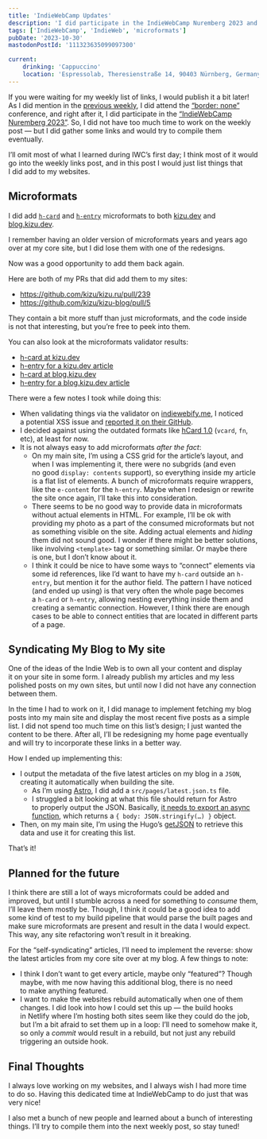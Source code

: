 ```yaml
---
title: 'IndieWebCamp Updates'
description: 'I did participate in the IndieWebCamp Nuremberg 2023 and made a few updates to my main site and my less polished blog.'
tags: ['IndieWebCamp', 'IndieWeb', 'microformats']
pubDate: '2023-10-30'
mastodonPostId: '111323635099097300'

current:
	drinking: 'Cappuccino'
	location: 'Espressolab, Theresienstraße 14, 90403 Nürnberg, Germany'
---
```


If you were waiting for my weekly list of links, I would publish it a bit later! As I did mention in the [previous weekly](/weekly-bookmarks-002/), I did attend the [“border: none”](https://border-none.net/2023/) conference, and right after it, I did participate in the [“IndieWebCamp Nuremberg 2023”](https://indieweb.org/2023/Nuremberg). So, I did not have too much time to work on the weekly post — but I did gather some links and would try to compile them eventually.

I’ll omit most of what I learned during IWC’s first day; I think most of it would go into the weekly links post, and in this post I would just list things that I did add to my websites.

## Microformats

I did add [`h-card`](https://microformats.org/wiki/h-card) and [`h-entry`](https://microformats.org/wiki/h-entry) microformats to both [kizu.dev](https://kizu.dev) and [blog.kizu.dev](https://blog.kizu.dev).

I remember having an older version of microformats years and years ago over at my core site, but I did lose them with one of the redesigns.

Now was a good opportunity to add them back again.

Here are both of my PRs that did add them to my sites:

- https://github.com/kizu/kizu.ru/pull/239
- https://github.com/kizu/kizu-blog/pull/5

They contain a bit more stuff than just microformats, and the code inside is not that interesting, but you’re free to peek into them.

You can also look at the microformats validator results:

- [h-card at kizu.dev](https://indiewebify.me/validate-h-card/?url=https%3A%2F%2Fkizu.dev%2F)
- [h-entry for a kizu.dev article](https://indiewebify.me/validate-h-entry/?url=https%3A%2F%2Fkizu.dev%2Fscroll-driven-state-transfer%2F)
- [h-card at blog.kizu.dev](https://indiewebify.me/validate-h-card/?url=https%3A%2F%2Fblog.kizu.dev%2F)
- [h-entry for a blog.kizu.dev article](https://indiewebify.me/validate-h-entry/?url=https%3A%2F%2Fblog.kizu.dev%2Fweekly-bookmarks-001%2F)

There were a few notes I took while doing this:

- When validating things via the validator on [indiewebify.me](https://indiewebify.me), I noticed a potential XSS issue and [reported it on their GitHub](https://github.com/indieweb/indiewebify-me/issues/115).
- I decided against using the outdated formats like [hCard 1.0](https://microformats.org/wiki/hcard) (`vcard`, `fn`, etc), at least for now.
- It is not always easy to add microformats _after the fact_:
    - On my main site, I’m using a CSS grid for the article’s layout, and when I was implementing it, there were no subgrids (and even no good `display: contents` support), so everything inside my article is a flat list of elements. A bunch of microformats require wrappers, like the `e-content` for the `h-entry`. Maybe when I redesign or rewrite the site once again, I’ll take this into consideration.
    - There seems to be no good way to provide data in microformats without actual elements in HTML. For example, I’ll be ok with providing my photo as a part of the consumed microformats but not as something visible on the site. Adding actual elements and _hiding_ them did not sound good. I wonder if there might be better solutions, like involving `<template>` tag or something similar. Or maybe there is one, but I don’t know about it.
    - I think it could be nice to have some ways to “connect” elements via some id references, like I’d want to have my `h-card` outside an `h-entry`, but mention it for the author field. The pattern I have noticed (and ended up using) is that very often the whole page becomes a `h-card` or `h-entry`, allowing nesting everything inside them and creating a semantic connection. However, I think there are enough cases to be able to connect entities that are located in different parts of a page.

## Syndicating My Blog to My site

One of the ideas of the Indie Web is to own all your content and display it on your site in some form. I already publish my articles and my less polished posts on my own sites, but until now I did not have any connection between them.

In the time I had to work on it, I did manage to implement fetching my blog posts into my main site and display the most recent five posts as a simple list. I did not spend too much time on this list’s design; I just wanted the content to be there. After all, I’ll be redesigning my home page eventually and will try to incorporate these links in a better way.

How I ended up implementing this:

- I output the metadata of the five latest articles on my blog in a `JSON`, creating it automatically when building the site.
	- As I’m using [Astro](https://astro.build/), I did add a `src/pages/latest.json.ts` file.
	- I struggled a bit looking at what this file should return for Astro to properly output the JSON. Basically, [it needs to export an async function](https://github.com/kizu/kizu-blog/commit/68c0c04f7ad75b4e344b0305e5ffbf53e610d965#diff-c751fd7139a0c3f7f968a9e557436bfa25257eab0db0708fe62cd38acb52a9df), which returns a `{ body: JSON.stringify(…) }` object.
- Then, on my main site, I’m using the Hugo’s [getJSON](https://gohugo.io/functions/data/getjson/) to retrieve this data and use it for creating this list.

That’s it!

## Planned for the future

I think there are still a lot of ways microformats could be added and improved, but until I stumble across a need for something to _consume_ them, I’ll leave them mostly be. Though, I think it could be a good idea to add some kind of test to my build pipeline that would parse the built pages and make sure microformats are present and result in the data I would expect. This way, any site refactoring won’t result in it breaking.

For the “self-syndicating” articles, I’ll need to implement the reverse: show the latest articles from my core site over at my blog. A few things to note:

- I think I don’t want to get every article, maybe only “featured”? Though maybe, with me now having this additional blog, there is no need to make anything featured.
- I want to make the websites rebuild automatically when one of them changes. I did look into how I could set this up — the build hooks in Netlify where I’m hosting both sites seem like they could do the job, but I’m a bit afraid to set them up in a loop: I’ll need to somehow make it, so only a _commit_ would result in a rebuild, but not just any rebuild triggering an outside hook.

## Final Thoughts

I always love working on my websites, and I always wish I had more time to do so. Having this dedicated time at IndieWebCamp to do just that was very nice!

I also met a bunch of new people and learned about a bunch of interesting things. I’ll try to compile them into the next weekly post, so stay tuned!
